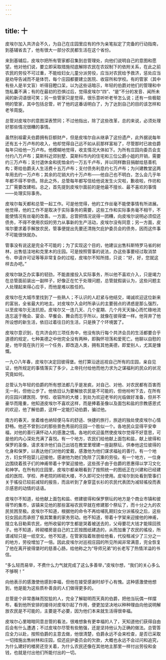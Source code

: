 ```yaml
---
---
---
```

title: 十
---



皮埃尔加入共济会不久，为自己在庄园里应有的作为亲笔拟定了完备的行动指南，到基辅省去了，他有很大一部分农民都生活在这个省份。

来到基辅后，皮埃尔把所有管家都召集到总管理处，向他们说明自己的意图和愿望。他对他们说，要立即采取措施彻底解除农民在农奴制下的依附关系，在此之前农民的劳役不可过重，不能给妇女儿童分派劳役，应当对农民给予救济，惩处应当是劝导告诫而不是体罚，每个庄园都要建立医院、收容所和学校。有的管家（其中有些人是半文盲）听得目瞪口呆，以为这些话暗示，年轻的伯爵对他们的管理和中饱私囊不满；有的在最初的恐惧过后，觉得皮埃尔“四”、“是”不分的发音、闻所未闻的新词语很可笑；另一些管家只是觉得，很乐意听听老爷怎么说；还有一些极聪明的管家，其中包括总管，听了他的这番话明白了，为了达到自己的目的该怎样和老爷周旋。

总管对皮埃尔的意图深表赞同；不过他指出，除了这些改革，总的来说，必须处理好那些情况很糟的事情。

虽然别祖霍夫伯爵拥有巨额财产，但是皮埃尔自从继承了这份遗产，此外据说每年还有五十万卢布的收入，他却觉得自己远不如从前那样富裕了，尽管那时已故伯爵每年只给他一万卢布。他模糊地觉得，收支情况大体如下。为所有庄园向委员会支付约八万卢布；莫斯科近郊别墅、莫斯科市内的住宅和三位公爵小姐的开销，需要约三万卢布；支付退休金和抚恤金约一万五千卢布，并以同样数目捐献给慈善机构；寄给伯爵夫人生活费十五万卢布；支付债务利息约七万卢布；为兴建教堂这两年用去约一万卢布；其余的花销大约十万卢布——他自己也不明白，怎么会几乎年年都不得不举债。除此之外，总管每年都写信给他说发生火灾啦，歉收啦，作坊和工厂需要改建啦。总之，首先提到皮埃尔面前的是他最不擅长、最不喜欢的事情——处理实际事务。

皮埃尔每天都和总管一起工作。可是他觉得，他的工作丝毫不能使事情有所进展。他觉得，他的工作不是取决于实际事务的需要，这些工作和实际事务毫不相干，不能使情况有丝毫的改善。一方面，总管把情况说得一团糟，向皮埃尔说明必须偿还债务，不得不使用农奴的劳力从事新的生产活动，皮埃尔没有同意；另一方面，皮埃尔要求着手解放农民，管事便提出先要还清拖欠庇护委员会的债务，因而这件事不可能很快就办。

管事没有说这是完全不可能的；为了实现这个目的，他建议出售科斯特罗马省的树林，出售低洼地和克里木的庄园。可是按照管事的说法，办这些事要经过取消禁令、申请许可证等等非常复杂的过程，皮埃尔不知所措，只说：“好，好，您就这样去办吧。”

皮埃尔缺乏办实事的韧劲，不能直接投入实际事务，所以他不喜欢介入，只是竭力在总管面前装出一副样子，好像正在忙于处理问题，总管就假装认为，这些问题主人处理起来得心应手，而他是难以胜任的。

皮埃尔在大城市里找到了一些熟人；不认识的人赶紧与他结交，竭诚欢迎这位新来的富翁，全省最大的地主。对皮埃尔入会时所承认的主要弱点的诱惑是那么强烈，以至皮埃尔无法抗拒。皮埃尔又一连几天、几个星期、几个月天天操心而忙碌地流连忘返于晚会、宴会、早餐会、舞会而忘乎所以，就像在彼得堡一样。他背弃了他所设想的新生活，依旧过着往日的生活，只是换了个环境罢了。

皮埃尔意识到，在共济会的三项任务中，他没有执行每个共济会员的生活都要合乎道德的规定，七种美德之中他完全没有两种，即胸怀坦荡和爱死亡。他聊以自慰的是，他毕竟在执行另一个任务，即改造人类，拥有其他美德，即爱别人，尤其是慷慨。

一九○八年春，皮埃尔决定回彼得堡。他打算沿途巡视自己所有的庄园，亲自见证，他所规定的事情落实了多少，上帝托付给他而他力求为之谋福利的民众的状况究竟如何。

总管认为年轻的伯爵的所有想法都几乎是发疯，对自己、对他、对农民都有百害而无一利，但他让步了。他依旧认为要解放农民是不可能的，但他吩咐下去，在所有的庄园兴建医院、学校、收容所的大楼；到处为欢迎老爷的光临做好准备，但并不豪华而隆重，他知道皮埃尔不喜欢这样，而是捧着圣像以及面包和盐的宗教感恩式的欢迎，他了解伯爵，这样一定能打动伯爵，骗过他。

南方的春天，坐着维也纳轻便马车的舒适、快捷的旅行，旅途的独处使皮埃尔心情舒畅。他还不曾到过的那些景色秀丽的庄园一个胜似一个。各地民众显得平安幸福，对他的善行满怀动人的感激之情。各地的欢迎虽然使皮埃尔觉得不好意思，可是他的内心深处充满了喜悦。有一个地方，农民们给他献上面包和盐，献上彼得和保罗的圣像，请求准许他们自己出钱在教堂里增建一座副祭坛，供奉他这位彼得的化身和保罗，以表达他们对他的爱戴，感激他为他们谋求福祉的善行。有一个地方，妇女怀抱婴儿迎接他，感谢他为她们免除了沉重的劳役。有一个地方，一位身边围绕着孩子们的神甫带着十字架迎接他，这些孩子由于伯爵的恩惠得以学习文化和神学。在所有的庄园里，皮埃尔都亲眼看到了按照统一的图纸正在兴建和已经建成的医院、学校、养老院的砖砌大楼，不久即可交付使用。皮埃尔到处看到管事们关于徭役已较前减轻的报告，而且听到了身穿蓝长衫的农民代表团为减轻徭役而表示感恩的动情的话语。

皮埃尔不知道，给他献上面包和盐、修建彼得和保罗祭坛的地方是个商业市镇和彼得节的集市，该镇来见他的那些富裕农民早就在修建那个祭坛了，而十分之九的农民贫困至极。皮埃尔不知道，根据他的命令不再给哺乳期妇女分派徭役之后，这些妇女因此而承担了极其繁重的家务劳动。他不知道，带着十字架来迎接他的神甫，擅立名目勒索农民，他所收留的学生都是哭着被送去的，父母要花大钱才能赎回孩子。他不知道，砖砌楼房是自己的工匠按图纸建造的，从而加重了农民的徭役，所谓减轻只是一纸空文。他不知道，在管家指着账册给他看，代役租减少了三分之一的地方，劳役增加了一倍。因此皮埃尔对巡视庄园的所见所闻非常满意，完全恢复了他在离开彼得堡时的慈善心肠，给他称之为“导师兄弟”的长老写了热情洋溢的书信。

“多么轻而易举，不费什么力气就完成了这么多善举，”皮埃尔想，“我们的关心多么不够啊！”

向他表示的感激使他感到幸福，但他在接受感谢时却于心有愧。这种感激使他想到，他是能为这些质朴善良的人们做得更多的。

总管是个非常愚昧而狡狯的人，完全了解聪明而天真的伯爵，把他当玩偶一样摆布，看到他所安排的接待对皮埃尔起了作用，便更加坚决地以种种理由向他说明解放农民是不可能的，主要是不必要，因为他们本来就生活得很幸福。

皮埃尔心里暗暗同意总管的看法，很难想象有更幸福的人了，天知道他们获得自由后会有什么遭遇；不过皮埃尔尽管有些勉强，还是坚持他认为正确的做法。总管答应全力以赴，按照伯爵的主意去做，他很清楚，伯爵永远不会来检查，是否已采取一切措施出售树林和庄园，偿还庇护委员会的欠款，大概也永远不会过问和追究，为什么建好的楼房还空关着，为什么农民还像在其他地主那里一样付出劳役和金钱，也就是付出他们所能付出的一切。